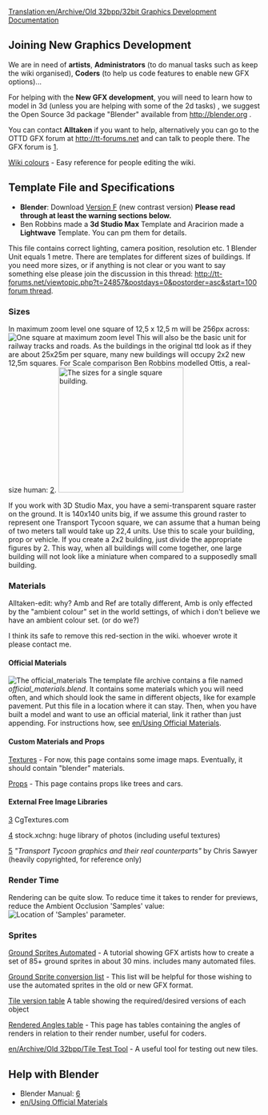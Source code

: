 [[Translation:en/Archive/Old 32bpp/32bit Graphics Development Documentation]]
==Joining New Graphics Development==

We are in need of '''artists''', '''Administrators''' (to do manual tasks such as keep the wiki organised), '''Coders''' (to help us code features to enable new GFX options)...

For helping with the '''New GFX development''', you will need to learn how to model in 3d (unless you are helping with some of the 2d tasks) , we suggest the Open Source 3d package "Blender" available from http://blender.org .

You can contact '''Alltaken''' if you want to help, alternatively you can go to the OTTD GFX forum at http://tt-forums.net and can talk to people there. The GFX forum is [http://tt-forums.net/viewforum.php?f=36].

[[en/Archive/Old 32bpp/Wiki colours (New graphics)|Wiki colours]] - Easy reference for people editing the wiki.

==Template File and Specifications==
* '''Blender''': Download [http://www.tt-forums.net/download.php?id=53231 Version F] (new contrast version)  '''Please read through at least the warning sections below.'''
* Ben Robbins made a '''3d Studio Max''' Template and  Aracirion made a '''Lightwave''' Template. You can pm them for details.

This file contains correct lighting, camera position, resolution etc. 1 Blender Unit equals 1 metre. There are templates for different sizes of buildings. If you need more sizes, or if anything is not clear or you want to say something else please join the discussion in this thread: [[http://tt-forums.net/viewtopic.php?t=24857&postdays=0&postorder=asc&start=100 forum thread]].

===Sizes===
In maximum zoom level one square of 12,5 x 12,5 m will be 256px across:
[[File:en/Archive/Old 32bpp/Model square.png|center|frame|One square at maximum zoom level]]
This will also be the basic unit for railway tracks and roads. As the buildings in the original ttd look as if they are about 25x25m per square, many new buildings will occupy 2x2 new 12,5m squares. For Scale comparison Ben Robbins modelled Ottis, a real-size human: [http://tt-forums.net/download.php?id=48953].
[[File:en/Archive/Old 32bpp/3dsmeasurements.jpeg|thumb|250px|left|The sizes for a single square building.]]

If you work with 3D Studio Max, you have a semi-transparent square raster on the ground. It is 140x140 units big, if we assume this ground raster to represent one Transport Tycoon square, we can assume that a human being of two meters tall would take up 22,4 units. Use this to scale your building, prop or vehicle.
If you create a 2x2 building, just divide the appropriate figures by 2.
This way, when all buildings will come together, one large building will not look like a miniature when compared to a supposedly small building.

===Materials===
Alltaken-edit:  why?  Amb and Ref are totally different, Amb is only effected by the "ambient colour" set in the world settings, of which i don't believe we have an ambient colour set. (or do we?)

I think its safe to remove this red-section in the wiki.  whoever wrote it please contact me.

{{en/Warning|for EVERY material you create, in the 'shaders' tab (see image), you have to change the 'Amb' parameter (it's 0.5 by default) to match the 'Ref' parameter (it's 1 by default). Then you always have to modify 'Ref' and 'Amb' together. 'Amb' should always have the same value as 'Ref'.
[[File:en/Archive/Old 32bpp/Ref-&-amb.png|600px]]
}}

====Official Materials====
[[File:en/Archive/Old 32bpp/Official materials.png|center|frame|The official_materials]]
The template file archive contains a file named ''official_materials.blend''. It contains some materials which you will need often, and which should look the same in different objects, like for example pavement. Put this file in a location where it can stay. Then, when you have built a model and want to use an official material, link it rather than just appending. For instructions how, see [[en/Using Official Materials]].
{{en/Warning|Make sure you link to the official materials rather than just appending them. The advantage will be that once we change how the pavement looks, for example, you just have to replace the ''official_materials.blend'', and the material will be updated in all your files automatically.
}}

====Custom Materials and Props====

[[en/Archive/Old 32bpp/Standardised materials (New Graphics)|Textures]] - For now, this page contains some image maps. Eventually, it should contain "blender" materials.

[[en/Archive/Old 32bpp/Props (New Graphics)|Props]] - This page contains props like trees and cars.

====External Free Image Libraries====
[http://www.cgtextures.com/] CgTextures.com

[http://www.sxc.hu/index.phtml] stock.xchng: huge library of photos (including useful textures)

[http://www.chrissawyer.com/feature1a.htm] ''"Transport Tycoon graphics and their real counterparts"'' by Chris Sawyer (heavily copyrighted, for reference only)

===Render Time===
Rendering can be quite slow. To reduce time it takes to render for previews, reduce the Ambient Occlusion 'Samples' value:
[[File:en/Archive/Old 32bpp/AO-samples.png|center|frame|Location of 'Samples' parameter.]]

===Sprites===
[[en/Archive/Old 32bpp/Ground Sprites Automated (New Graphics)|Ground Sprites Automated]] - A tutorial showing GFX artists how to create a set of 85+ ground sprites in about 30 mins.  includes many automated files.

[[en/Archive/Old 32bpp/Ground sprites conversions list (New Graphics)|Ground Sprite conversion list]] - This list will be helpful for those wishing to use the automated sprites in the old or new GFX format.

[[en/Archive/Old 32bpp/Tile version table (New graphics)|Tile version table]] A table showing the required/desired versions of each object

[[en/Archive/Old 32bpp/Rendered Angles table (New graphics)|Rendered Angles table]] - This page has tables containing the angles of renders in relation to their render number, useful for coders.

[[en/Archive/Old 32bpp/Tile Test Tool]] - A useful tool for testing out new tiles.

==Help with Blender==
* Blender Manual: [http://mediawiki.blender.org/index.php/Manual/Manual]
* [[en/Using Official Materials]]